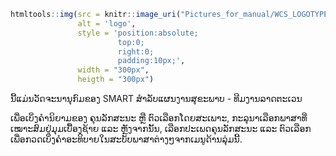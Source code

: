 ```r
htmltools::img(src = knitr::image_uri("Pictures_for_manual/WCS_LOGOTYPE.png"), 
               alt = 'logo', 
               style = 'position:absolute; 
                        top:0; 
                        right:0; 
                        padding:10px;',
               width = "300px", 
               heigth = "300px")
```

ນີ້ແມ່ນວັດຈະນານຸກົມຂອງ SMART ສໍາລັບແຜນງານສຸຂະພາບ - ທີມງານລາດຕະເວນ

ເພື່ອເບິ່ງຄໍານິຍາມຂອງ ຄຸນລັກສະນະ ຫຼື ຕົວເລືອກໂດຍສະເພາະ, ກະລຸນາເລືອກພາສາທີ່ເໝາະສົມຢູ່ມຸມເບື້ອງຊ້າຍ ແລະ ຫຼັງຈາກນັ້ນ, ເລືອກປະເພດຄຸນລັກສະນະ ແລະ ຕົວເລືອກ ເພື່ອກວດເບິ່ງຄໍາອະທິບາຍໃນສະບັບພາສາຕ່າງໆຈາກເມນູດ້ານລຸ່ມນີ້.

